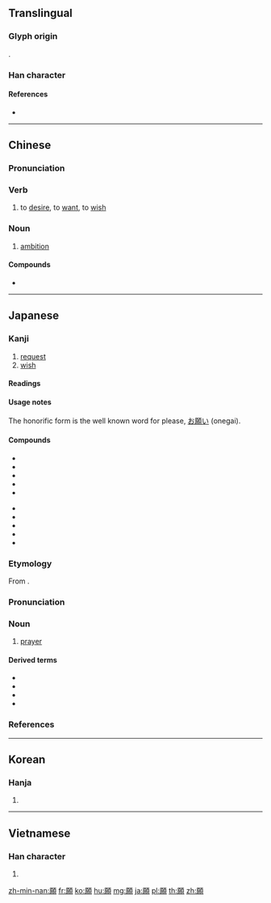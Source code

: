 {{character info/new}}
{{also|愿}}
==Translingual==
===Glyph origin===
{{Han etym}}
{{Han compound|ls=psc|原|頁|c1=p|c2=s}}.

===Han character===
{{Han char|rn=181|rad=頁|as=10|sn=19|four=71286|canj=MFMBC|ids=⿰原頁}}

====References====
* {{Han ref|kx=1407.310|dkj=43623|dj=1925.360|hdz=74385.070|uh=9858|ud=39000|bh=C440|bd=50240}}

----

==Chinese==
{{zh-forms|s=愿}}

===Pronunciation===
{{zh-pron
|m=yuàn
|c=jyun6
|h=pfs=ngien
|mn=goān
|mc=y
|oc=y
|ma=
|cat=n,v
}}

===Verb===
{{zh-verb}}

# to [[desire]], to [[want]], to [[wish]]

===Noun===
{{zh-noun}}

# [[ambition]]

====Compounds====
* {{zh-l|願意}}

----

==Japanese==

===Kanji===
{{ja-kanji|grade=4|rs=頁10}}

# [[request]]
# [[wish]]

====Readings====
{{ja-readings|goon=[[ごん]] (gon)|kanon=[[げん]] (gen)|kanyoon=[[がん]] (gan)|kun=[[ねがう]] (negau), [[ねがい]] (negai)}}

====Usage notes====
The honorific form is the well known word for please, [[お願い]] (onegai).

====Compounds====
{{der-top|Compounds}}
* {{ja-r|願意|がんい}}
* {{ja-r|願書|がんしょ}}
* {{ja-r|願望|がんぼう}}
* {{ja-r|願文|がんもん}}
* {{ja-r|祈願|きがん}}
{{der-mid}}
* {{ja-r|満願|まんがん}}
* {{ja-r|志願|しがん}}
* {{ja-r|出願|しゅつがん}}
* {{ja-r|念願|ねんがん}}
* {{ja-r|本願|ほんがん}}
{{der-bottom}}

===Etymology===
{{ja-kanjitab|がん|yomi=kanyoon}}
From {{etyl|ltc|ja|sort=かん'}} {{m|zh|願|tr=ngjwon<sup>H</sup>}}.

===Pronunciation===
{{ja-pron|yomi=kanyoon|がん|acc=1|acc_ref=DJR,NHK}}

===Noun===
{{ja-noun|がん|hhira=ぐわん}}

# [[prayer]]

====Derived terms====
{{der-top}}
* {{ja-r|願に懸けて|がん に かけて}}
* {{ja-r|願を起こす|がん を おこす}}
* {{ja-r|願を懸ける|がん を かける}}
* {{ja-r|願を立てる|がん を たてる}}
{{der-bottom}}

===References===
<references/>

----

==Korean==

===Hanja===
{{ko-hanja|hangeul=원|eumhun=|rv=won|mr=wŏn|y=wen}}

# {{defn|lang=ko|sort=頁10}}

----

==Vietnamese==

===Han character===
{{vi-hantu|[[nguyện]], [[nguyền]]|rs=頁10}}

# {{defn|lang=vi|sort=頁10}}

[[zh-min-nan:願]]
[[fr:願]]
[[ko:願]]
[[hu:願]]
[[mg:願]]
[[ja:願]]
[[pl:願]]
[[th:願]]
[[zh:願]]